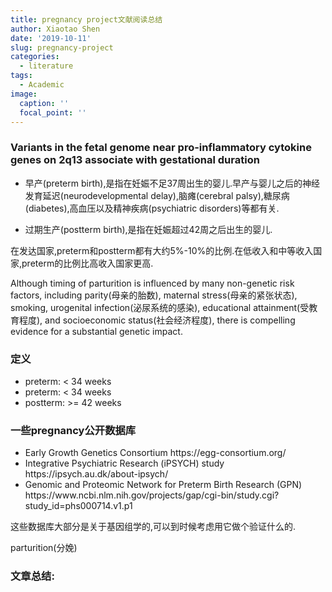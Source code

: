 ```yaml
---
title: pregnancy project文献阅读总结
author: Xiaotao Shen
date: '2019-10-11'
slug: pregnancy-project
categories:
  - literature
tags:
  - Academic
image:
  caption: ''
  focal_point: ''
---
```


### Variants in the fetal genome near pro-inflammatory cytokine genes on 2q13 associate with gestational duration

* 早产(preterm birth),是指在妊娠不足37周出生的婴儿.早产与婴儿之后的神经发育延迟(neurodevelopmental delay),脑瘫(cerebral palsy),糖尿病(diabetes),高血压以及精神疾病(psychiatric disorders)等都有关.

* 过期生产(postterm birth),是指在妊娠超过42周之后出生的婴儿.

在发达国家,preterm和postterm都有大约5%-10%的比例.在低收入和中等收入国家,preterm的比例比高收入国家更高.

Although timing of parturition is influenced by many non-genetic risk factors, including parity(母亲的胎数), maternal stress(母亲的紧张状态), smoking, urogenital infection(泌尿系统的感染), educational attainment(受教育程度), and socioeconomic status(社会经济程度), there is compelling evidence for a substantial genetic impact.


### 定义

* preterm: < 34 weeks   
* preterm: < 34 weeks
* postterm: >= 42 weeks

### 一些pregnancy公开数据库

* Early Growth Genetics Consortium https://egg-consortium.org/
* Integrative Psychiatric Research (iPSYCH) study https://ipsych.au.dk/about-ipsych/
* Genomic and Proteomic Network for Preterm Birth Research (GPN) https://www.ncbi.nlm.nih.gov/projects/gap/cgi-bin/study.cgi?study_id=phs000714.v1.p1

这些数据库大部分是关于基因组学的,可以到时候考虑用它做个验证什么的.

parturition(分娩)

### 文章总结:












